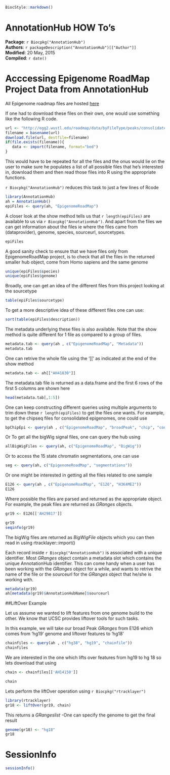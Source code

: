 <!--
% \VignetteIndexEntry{AnnotationHub: AnnotationHub HOW TO's}
% \VignetteDepends{AnnotationHub}
% \VignetteEngine{knitr::knitr}
-->

```{r style, echo = FALSE, results = 'asis'}
BiocStyle::markdown()
```

# AnnotationHub HOW To's

**Package**: `r Biocpkg("AnnotationHub")`<br />
**Authors**: `r packageDescription("AnnotationHub")[["Author"]] `<br />
**Modified**: 20 May, 2015<br />
**Compiled**: `r date()`


# Acccessing Epigenome RoadMap Project Data from AnnotationHub


All Epigenome roadmap files are hosted [here](http://egg2.wustl.edu/roadmap/data/byFileType/)

If one had to download these files on their own, one would use something like
the following R code.

```{r, eval=FALSE}
url <- "http://egg2.wustl.edu/roadmap/data/byFileType/peaks/consolidated/broadPeak/E001-H3K4me1.broadPeak.gz"
filename = basename(url)
download.file(url, destfile=filename)
if(file.exists(filename)){
   data <- import(filename, format="bed")
}
```
This would have to be repeated for all the files and the onus would lie on the
user to make sure he populates a list of all possible files that he's 
interested in, download them and then read those files into R using the
appropriate functions.

`r Biocpkg("AnnotationHub")` reduces this task to just a few lines of Rcode 
```{r results='hide'}
library(AnnotationHub)
ah = AnnotationHub()
epiFiles <- query(ah, "EpigenomeRoadMap")
```
A closer look at the show method tells us that `r length(epiFiles)` are 
available to us via `r Biocpkg("AnnotationHub")`. And apart from the files we can get 
information about the files ie where the files came from (dataprovider),
genome, species, sourceurl, sourcetypes. 
```{r}
epiFiles
```

A good sanity check to ensure that we have files only from EpigenomeRoadMap
project, is to check that all the files in the returned smaller hub object, 
come from Homo sapiens and the same genome 
```{r}
unique(epiFiles$species)
unique(epiFiles$genome)
```
Broadly, one can get an idea of the different files from this project 
looking at the sourcetype
```{r}
table(epiFiles$sourcetype)
```

To get a more descriptive idea of these different files one can use:
```{r}
sort(table(epiFiles$description))
```

The metadata underlying these files is also available. Note that the show 
method is quite different for 1 file as compared to a group of files. 
```{r}
metadata.tab <- query(ah , c("EpigenomeRoadMap", "Metadata"))
metadata.tab
```

One can retrive the whole file using the '[[' as indicated at
the end of the show method

```{r results='hide'}
metadata.tab <- ah[["AH41830"]]
```

The metadata.tab file is returned as a data.frame and the first 6 rows of the 
first 5 columns are shown here

```{r}
head(metadata.tab[,1:5])
```

One can keep constructing different queries using multiple arguments to 
trim down these `r length(epiFiles)` to get the files one wants. 
For example, to get the chipseq files for consolidated epigenomes, 
one could use
```{r}
bpChipEpi <- query(ah , c("EpigenomeRoadMap", "broadPeak", "chip", "consolidated"))
```

Or To get all the bigWig signal files, one can query the hub using 
```{r}
allBigWigFiles <- query(ah, c("EpigenomeRoadMap", "BigWig"))
```

Or to access the 15 state chromatin segmentations, one can use
```{r}
seg <- query(ah, c("EpigenomeRoadMap", "segmentations"))
```

Or one might be interested in getting all the files related to one sample
```{r}
E126 <- query(ah , c("EpigenomeRoadMap", "E126", "H3K4ME2"))
E126
```

Where possible the files are parsed and returned as the appropriate object. 
For example, the peak files are returned as _GRanges_ objects.

```{r results='hide'}
gr19 <- E126[['AH29817']]
```
```{r}
gr19
seqinfo(gr19)
```
The bigWig files are returned as _BigWigFile_ objects which you can then read
in using rtracklayer::import()

Each record inside `r Biocpkg("AnnotationHub")` is associated with a unique 
identifier. Most _GRanges_ object contain a metadata slot which contains the unique 
AnnotationHub identifier. This can come handy when a user has been working with
the _GRanges_ object for a while, and wants to retrive the name of the file
or the sourceurl for the _GRanges_ object that he/she is working with.

```{r}
metadata(gr19)
ah[metadata(gr19)$AnnotationHubName]$sourceurl
```

##LiftOver Example

Let us assume we wanted to lift features from one genome build to the other.
We know that UCSC provides liftover tools for such tasks. 

In this example, we will take our broad Peak _GRanges_ from E126 which comes
from 'hg19' genome and liftover features to 'hg18'

```{r}
chainfiles <- query(ah , c("hg38", "hg19", "chainfile"))
chainfiles
```

We are interested in the one which lifts over features from hg19 to hg 18
so lets download that using 

```{r results='hide'}
chain <- chainfiles[['AH14150']]
```
```{r}
chain
```
Lets perform the liftOver operation using `r Biocpkg("rtracklayer")` 

```{r}
library(rtracklayer)
gr18 <- liftOver(gr19, chain)
```
This returns a _GRangeslist_ -One can specify the genome to get the final result 

```{r}
genome(gr18) <- "hg18"
gr18
``` 


# SessionInfo

```{r}
sessionInfo()
```

